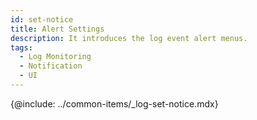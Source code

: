 ```yaml
---
id: set-notice
title: Alert Settings
description: It introduces the log event alert menus.
tags:
  - Log Monitoring
  - Notification
  - UI
---
```


{@include: ../common-items/_log-set-notice.mdx}

<!-- 

>
    
  메시지에 `${logContent}`를 입력하면 수집된 로그의 본문이 경고 알림의 내용으로 출력됩니다.

  ![sc](/img/log-alert-event-setting2.png)

![복합 로그 이벤트](/img/log-alert-event-add2.png)

-->
